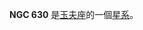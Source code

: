 {{NGCInfoBox|NGCID=NGC 630|發現者=約翰·弗里德里希·威廉·赫歇爾|發現日期=1835年10月23日|其他編號=ESO 297-9,MCG -7-4-20,AM 0133-393|曆元=J2000.0|赤經=1時35分36.6秒
|赤緯=-39°21'28"|星座=玉夫座|星體=星系|星等=11.9|表面亮度=12.8|藍等=12.9}}

'''NGC 630''' 是[[玉夫座|玉夫座]]的一個[[星系|星系]]。

{{NGCReference|630}}
{{Catalogs|NGC=630}}